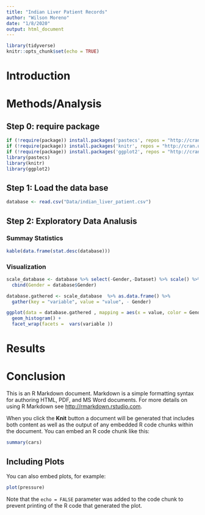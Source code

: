 ```yaml
---
title: "Indian Liver Patient Records"
author: "Wilson Moreno"
date: "1/8/2020"
output: html_document
---
```


```r
library(tidyverse)
knitr::opts_chunk$set(echo = TRUE)
```

# Introduction

# Methods/Analysis

## Step 0: require package
```r
if (!require(package)) install.packages('pastecs', repos = "http://cran.us.r-project.org")
if (!require(package)) install.packages('knitr', repos = "http://cran.us.r-project.org")
if (!require(package)) install.packages('ggplot2', repos = "http://cran.us.r-project.org")
library(pastecs)
library(knitr)
library(ggplot2)
```

## **Step 1:** Load the data base

```r
database <- read.csv("Data/indian_liver_patient.csv")
```

## **Step 2:** Exploratory Data Analusis 

### Summay Statistics

```r
kable(data.frame(stat.desc(database)))
```

### Visualization

```r
scale_database <- database %>% select(-Gender,-Dataset) %>% scale() %>% as.data.frame() %>% 
  cbind(Gender = database$Gender)

database.gathered <- scale_database  %>% as.data.frame() %>% 
  gather(key = "variable", value = "value", - Gender)

ggplot(data = database.gathered , mapping = aes(x = value, color = Gender)) +
  geom_histogram() +
  facet_wrap(facets =  vars(variable ))


```






# Results


# Conclusion


This is an R Markdown document. Markdown is a simple formatting syntax for authoring HTML, PDF, and MS Word documents. For more details on using R Markdown see <http://rmarkdown.rstudio.com>.

When you click the **Knit** button a document will be generated that includes both content as well as the output of any embedded R code chunks within the document. You can embed an R code chunk like this:

```r
summary(cars)
```

## Including Plots

You can also embed plots, for example:

```r
plot(pressure)
```

Note that the `echo = FALSE` parameter was added to the code chunk to prevent printing of the R code that generated the plot.

